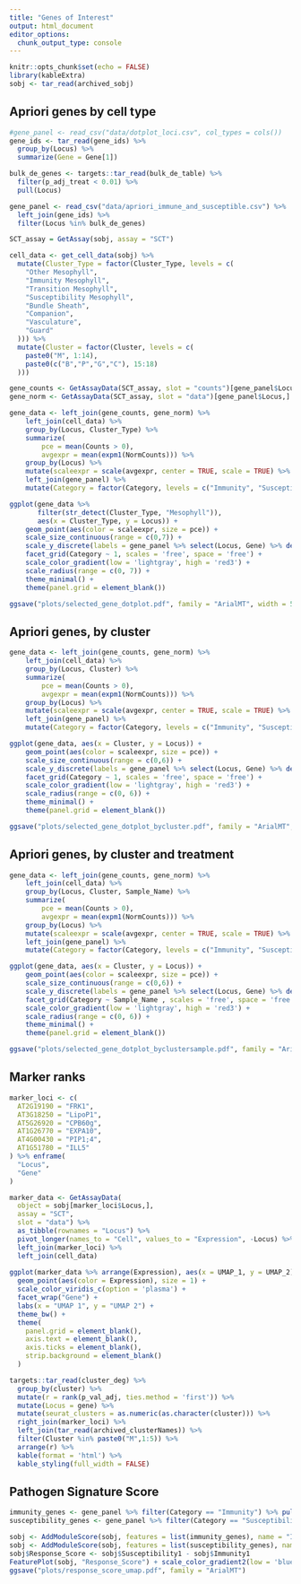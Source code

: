 ```yaml
---
title: "Genes of Interest"
output: html_document
editor_options: 
  chunk_output_type: console
---
```


```r
knitr::opts_chunk$set(echo = FALSE)
library(kableExtra)
sobj <- tar_read(archived_sobj)
```

## Apriori genes by cell type

```r
#gene_panel <- read_csv("data/dotplot_loci.csv", col_types = cols())
gene_ids <- tar_read(gene_ids) %>% 
  group_by(Locus) %>% 
  summarize(Gene = Gene[1])

bulk_de_genes <- targets::tar_read(bulk_de_table) %>% 
  filter(p_adj_treat < 0.01) %>% 
  pull(Locus)

gene_panel <- read_csv("data/apriori_immune_and_susceptible.csv") %>% 
  left_join(gene_ids) %>% 
  filter(Locus %in% bulk_de_genes)

SCT_assay = GetAssay(sobj, assay = "SCT")

cell_data <- get_cell_data(sobj) %>% 
  mutate(Cluster_Type = factor(Cluster_Type, levels = c(
    "Other Mesophyll",
    "Immunity Mesophyll",
    "Transition Mesophyll",
    "Susceptibility Mesophyll",
    "Bundle Sheath",
    "Companion",
    "Vasculature",
    "Guard"
  ))) %>% 
  mutate(Cluster = factor(Cluster, levels = c(
    paste0("M", 1:14),
    paste0(c("B","P","G","C"), 15:18)
  )))

gene_counts <- GetAssayData(SCT_assay, slot = "counts")[gene_panel$Locus,] %>% as_tibble(rownames = "Locus") %>% pivot_longer(names_to = "Cell", values_to = "Counts", -Locus)
gene_norm <- GetAssayData(SCT_assay, slot = "data")[gene_panel$Locus,] %>% as_tibble(rownames = "Locus") %>% pivot_longer(names_to = "Cell", values_to = "NormCounts", -Locus)

gene_data <- left_join(gene_counts, gene_norm) %>%
    left_join(cell_data) %>%
    group_by(Locus, Cluster_Type) %>%
    summarize(
        pce = mean(Counts > 0),
        avgexpr = mean(expm1(NormCounts))) %>%
    group_by(Locus) %>%
    mutate(scaleexpr = scale(avgexpr, center = TRUE, scale = TRUE) %>% scales::squish(range = c(-2.5,2.5))) %>%
    left_join(gene_panel) %>%
    mutate(Category = factor(Category, levels = c("Immunity", "Susceptibility")))

ggplot(gene_data %>%
       filter(str_detect(Cluster_Type, "Mesophyll")),
       aes(x = Cluster_Type, y = Locus)) + 
    geom_point(aes(color = scaleexpr, size = pce)) +
    scale_size_continuous(range = c(0,7)) + 
    scale_y_discrete(labels = gene_panel %>% select(Locus, Gene) %>% deframe()) +
    facet_grid(Category ~ 1, scales = 'free', space = 'free') +
    scale_color_gradient(low = 'lightgray', high = 'red3') +
    scale_radius(range = c(0, 7)) +
    theme_minimal() +
    theme(panel.grid = element_blank())

ggsave("plots/selected_gene_dotplot.pdf", family = "ArialMT", width = 5, height = 12)
```

## Apriori genes, by cluster

```r
gene_data <- left_join(gene_counts, gene_norm) %>%
    left_join(cell_data) %>%
    group_by(Locus, Cluster) %>%
    summarize(
        pce = mean(Counts > 0),
        avgexpr = mean(expm1(NormCounts))) %>%
    group_by(Locus) %>%
    mutate(scaleexpr = scale(avgexpr, center = TRUE, scale = TRUE) %>% scales::squish(range = c(-2.5,2.5))) %>%
    left_join(gene_panel) %>%
    mutate(Category = factor(Category, levels = c("Immunity", "Susceptibility")))

ggplot(gene_data, aes(x = Cluster, y = Locus)) + 
    geom_point(aes(color = scaleexpr, size = pce)) +
    scale_size_continuous(range = c(0,6)) + 
    scale_y_discrete(labels = gene_panel %>% select(Locus, Gene) %>% deframe()) +
    facet_grid(Category ~ 1, scales = 'free', space = 'free') +
    scale_color_gradient(low = 'lightgray', high = 'red3') +
    scale_radius(range = c(0, 6)) +
    theme_minimal() +
    theme(panel.grid = element_blank())

ggsave("plots/selected_gene_dotplot_bycluster.pdf", family = "ArialMT", width = 12, height = 12)

```

## Apriori genes, by cluster and treatment

```r
gene_data <- left_join(gene_counts, gene_norm) %>%
    left_join(cell_data) %>%
    group_by(Locus, Cluster, Sample_Name) %>%
    summarize(
        pce = mean(Counts > 0),
        avgexpr = mean(expm1(NormCounts))) %>%
    group_by(Locus) %>%
    mutate(scaleexpr = scale(avgexpr, center = TRUE, scale = TRUE) %>% scales::squish(range = c(-2.5,2.5))) %>%
    left_join(gene_panel) %>%
    mutate(Category = factor(Category, levels = c("Immunity", "Susceptibility")))

ggplot(gene_data, aes(x = Cluster, y = Locus)) + 
    geom_point(aes(color = scaleexpr, size = pce)) +
    scale_size_continuous(range = c(0,6)) + 
    scale_y_discrete(labels = gene_panel %>% select(Locus, Gene) %>% deframe()) +
    facet_grid(Category ~ Sample_Name , scales = 'free', space = 'free') +
    scale_color_gradient(low = 'lightgray', high = 'red3') +
    scale_radius(range = c(0, 6)) +
    theme_minimal() +
    theme(panel.grid = element_blank())

ggsave("plots/selected_gene_dotplot_byclustersample.pdf", family = "ArialMT", width = 12, height = 12)

```

## Marker ranks

```r
marker_loci <- c(
  AT2G19190 = "FRK1",
  AT3G18250 = "LipoP1",
  AT5G26920 = "CPB60g",
  AT1G26770 = "EXPA10",
  AT4G00430 = "PIP1;4",
  AT1G51780 = "ILL5"
) %>% enframe(
  "Locus", 
  "Gene"
)

marker_data <- GetAssayData(
  object = sobj[marker_loci$Locus,], 
  assay = "SCT", 
  slot = "data") %>% 
  as_tibble(rownames = "Locus") %>% 
  pivot_longer(names_to = "Cell", values_to = "Expression", -Locus) %>% 
  left_join(marker_loci) %>% 
  left_join(cell_data)
  
ggplot(marker_data %>% arrange(Expression), aes(x = UMAP_1, y = UMAP_2)) + 
  geom_point(aes(color = Expression), size = 1) +
  scale_color_viridis_c(option = 'plasma') +
  facet_wrap("Gene") +
  labs(x = "UMAP 1", y = "UMAP 2") +
  theme_bw() +
  theme(
    panel.grid = element_blank(),
    axis.text = element_blank(),
    axis.ticks = element_blank(),
    strip.background = element_blank()
  )

targets::tar_read(cluster_deg) %>% 
  group_by(cluster) %>% 
  mutate(r = rank(p_val_adj, ties.method = 'first')) %>% 
  mutate(Locus = gene) %>% 
  mutate(seurat_clusters = as.numeric(as.character(cluster))) %>%
  right_join(marker_loci) %>% 
  left_join(tar_read(archived_clusterNames)) %>% 
  filter(Cluster %in% paste0("M",1:5)) %>% 
  arrange(r) %>% 
  kable(format = 'html') %>% 
  kable_styling(full_width = FALSE)
```

## Pathogen Signature Score

```r
immunity_genes <- gene_panel %>% filter(Category == "Immunity") %>% pull(Locus)
susceptibility_genes <- gene_panel %>% filter(Category == "Susceptibility") %>% pull(Locus)

sobj <- AddModuleScore(sobj, features = list(immunity_genes), name = "Immunity", assay = "SCT")
sobj <- AddModuleScore(sobj, features = list(susceptibility_genes), name = "Susceptibility", assay = "SCT")
sobj$Response_Score <- sobj$Susceptibility1 - sobj$Immunity1 
FeaturePlot(sobj, "Response_Score") + scale_color_gradient2(low = 'blue', mid = 'white', high = 'red')
ggsave("plots/response_score_umap.pdf", family = "ArialMT")
```

